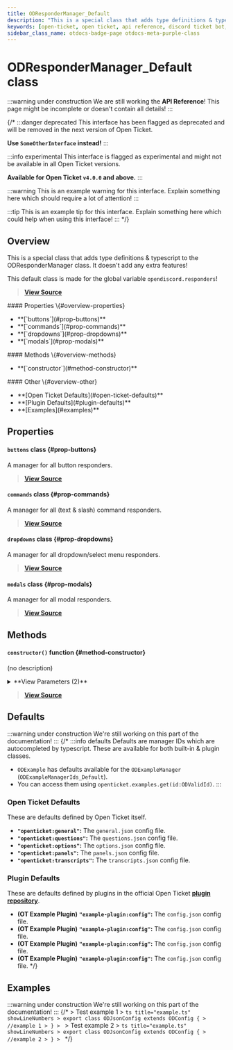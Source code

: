 ```yaml
---
title: ODResponderManager_Default
description: "This is a special class that adds type definitions & typescript to the ODResponderManager class. It doesn't add any extra features!"
keywords: [open-ticket, open ticket, api reference, discord ticket bot, class]
sidebar_class_name: otdocs-badge-page otdocs-meta-purple-class
---
```

<head>
    <link rel="apple-touch-icon" href="/img/logo_vertical.png"/>
</head>

# ODResponderManager_Default <M color="purple">class</M>

:::warning under construction
We are still working the **API Reference**! This page might be incomplete or doesn't contain all details!
:::

{/*
:::danger deprecated
This interface has been flagged as deprecated and will be removed in the next version of Open Ticket.

**Use `SomeOtherInterface` instead!**
:::

:::info experimental
This interface is flagged as experimental and might not be available in all Open Ticket versions.

**Available for Open Ticket `v4.0.0` and above.**
:::

:::warning
This is an example warning for this interface. Explain something here which should require a lot of attention!
:::

:::tip
This is an example tip for this interface. Explain something here which could help when using this interface!
:::
*/}

## Overview
This is a special class that adds type definitions & typescript to the ODResponderManager class.
It doesn't add any extra features!

This default class is made for the global variable `opendiscord.responders`!

> [**View Source**](https://otgithub.dj-dj.be/tree/main/src/core/api/defaults/responder.ts#L14)

<FlexHorizontal>
<div style={{width:"30%"}} className="otdocs-flex-mobile-width">
    #### Properties \{#overview-properties}
    <ul>
        <li>**[`buttons`](#prop-buttons)**</li>
        <li>**[`commands`](#prop-commands)**</li>
        <li>**[`dropdowns`](#prop-dropdowns)**</li>
        <li>**[`modals`](#prop-modals)**</li>
    </ul>
</div>
<div style={{width:"30%"}} className="otdocs-flex-mobile-width">
    #### Methods \{#overview-methods}
    <ul>
        <li>**[`constructor`](#method-constructor)**</li>
    </ul>
</div>
<div style={{width:"30%"}} className="otdocs-flex-mobile-width">
    #### Other \{#overview-other}
    <ul>
        <li>**[Open Ticket Defaults](#open-ticket-defaults)**</li>
        <li>**[Plugin Defaults](#plugin-defaults)**</li>
        <li>**[Examples](#examples)**</li>
    </ul>
</div>
</FlexHorizontal>

## Properties
<Divider></Divider>
#### `buttons` <M color="purple">class</M> <ApiBlock><ApiUrl url="class:ODButtonResponderManager_Default" label="api.ODButtonResponderManager_Default"/></ApiBlock> \{#prop-buttons}
A manager for all button responders.

> [**View Source**](https://otgithub.dj-dj.be/tree/main/src/core/api/defaults/responder.ts#L16)

<Divider></Divider>
#### `commands` <M color="purple">class</M> <ApiBlock><ApiUrl url="class:ODCommandResponderManager_Default" label="api.ODCommandResponderManager_Default"/></ApiBlock> \{#prop-commands}
A manager for all (text & slash) command responders.

> [**View Source**](https://otgithub.dj-dj.be/tree/main/src/core/api/defaults/responder.ts#L15)

<Divider></Divider>
#### `dropdowns` <M color="purple">class</M> <ApiBlock><ApiUrl url="class:ODDropdownResponderManager_Default" label="api.ODDropdownResponderManager_Default"/></ApiBlock> \{#prop-dropdowns}
A manager for all dropdown/select menu responders.

> [**View Source**](https://otgithub.dj-dj.be/tree/main/src/core/api/defaults/responder.ts#L17)

<Divider></Divider>
#### `modals` <M color="purple">class</M> <ApiBlock><ApiUrl url="class:ODModalResponderManager_Default" label="api.ODModalResponderManager_Default"/></ApiBlock> \{#prop-modals}
A manager for all modal responders.

> [**View Source**](https://otgithub.dj-dj.be/tree/main/src/core/api/defaults/responder.ts#L18)

<Divider></Divider>

## Methods
<Divider></Divider>
#### `constructor()` <M color="orange">function</M> <ApiBlock><ApiUrl url="class:ODResponderManager_Default" label="api.ODResponderManager_Default"/></ApiBlock> \{#method-constructor}
(no description)

<details>
<summary>**View Parameters (2)**</summary>
- **`debug`:** <M color="purple">class</M> <ApiBlock><ApiUrl url="class:ODDebugger" label="api.ODDebugger"/></ApiBlock> - Parameter Description Lorem Ipsum.
- **`client`:** <M color="purple">class</M> <ApiBlock><ApiUrl url="class:ODClientManager" label="api.ODClientManager"/></ApiBlock> - Parameter Description Lorem Ipsum.
</details>

> [**View Source**](https://otgithub.dj-dj.be/tree/main/src/core/api/modules/responder.ts#L65)

<Divider></Divider>

## Defaults
:::warning under construction
We're still working on this part of the documentation!
:::
{/*
:::info defaults
Defaults are manager IDs which are autocompleted by typescript. These are available for both built-in & plugin classes.
- `ODExample` has defaults available for the `ODExampleManager` (`ODExampleManagerIds_Default`).
- You can access them using `openticket.examples.get(id:ODValidId)`.
:::

### Open Ticket Defaults
These are defaults defined by Open Ticket itself.
- **`"openticket:general"`:** The `general.json` config file.
- **`"openticket:questions"`:** The `questions.json` config file.
- **`"openticket:options"`:** The `options.json` config file.
- **`"openticket:panels"`:** The `panels.json` config file.
- **`"openticket:transcripts"`:** The `transcripts.json` config file.

### Plugin Defaults
These are defaults defined by plugins in the official Open Ticket [**plugin repository**](https://odplugins.dj-dj.be/tree/main/open-ticket).
- <C color="blue">**(OT Example Plugin)**</C> **`"example-plugin:config"`:** The `config.json` config file.
- <C color="blue">**(OT Example Plugin)**</C> **`"example-plugin:config"`:** The `config.json` config file.
- <C color="blue">**(OT Example Plugin)**</C> **`"example-plugin:config"`:** The `config.json` config file.
- <C color="blue">**(OT Example Plugin)**</C> **`"example-plugin:config"`:** The `config.json` config file.
*/}

## Examples
:::warning under construction
We're still working on this part of the documentation!
:::
{/*
<Tabs>
    <TabItem value="First Example">
    > Test example 1
    > ```ts title="example.ts" showLineNumbers
    > export class ODJsonConfig extends ODConfig {
    >     //example 1
    > }
    > ```
    </TabItem>
    <TabItem value="Second Example">
    > Test example 2
    > ```ts title="example.ts" showLineNumbers
    > export class ODJsonConfig extends ODConfig {
    >     //example 2
    > }
    > ```
    </TabItem>
</Tabs>
*/}
